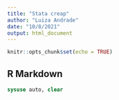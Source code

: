 ```yaml
---
title: "Stata creap"
author: "Luiza Andrade"
date: "10/8/2021"
output: html_document
---
```


```r
knitr::opts_chunk$set(echo = TRUE)
```

## R Markdown

```stata
sysuse auto, clear
```
